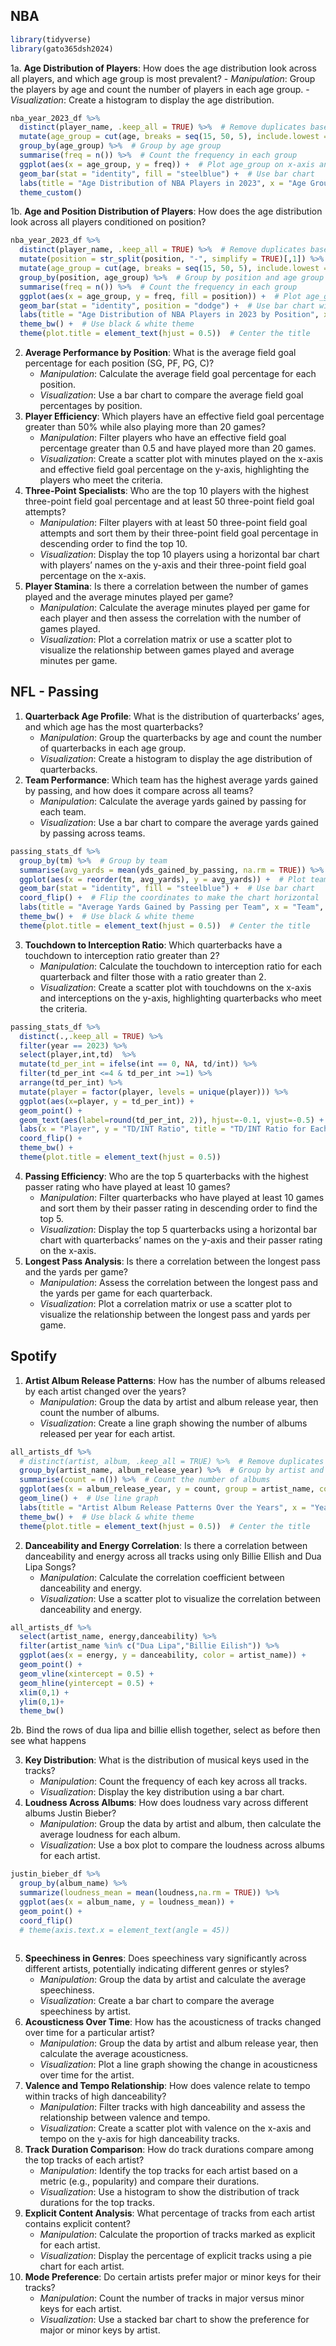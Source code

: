 ## NBA


```r
library(tidyverse)
library(gato365dsh2024)
```



1a. **Age Distribution of Players**: How does the age distribution look across all players, and which age group is most prevalent?
   - *Manipulation*: Group the players by age and count the number of players in each age group.
   - *Visualization*: Create a histogram to display the age distribution.
   
   
```r
nba_year_2023_df %>% 
  distinct(player_name, .keep_all = TRUE) %>%  # Remove duplicates based on the player with the most games
  mutate(age_group = cut(age, breaks = seq(15, 50, 5), include.lowest = TRUE)) %>%  # Create arbitrary age groups
  group_by(age_group) %>%  # Group by age group
  summarise(freq = n()) %>%  # Count the frequency in each group
  ggplot(aes(x = age_group, y = freq)) +  # Plot age_group on x-axis and frequency on y-axis
  geom_bar(stat = "identity", fill = "steelblue") +  # Use bar chart
  labs(title = "Age Distribution of NBA Players in 2023", x = "Age Group", y = "Number of Players") +  # Add labels
  theme_custom()
```
   
  
1b. **Age and Position Distribution of Players**: How does the age distribution look across all players conditioned on position?
   
   
```r
nba_year_2023_df %>% 
  distinct(player_name, .keep_all = TRUE) %>%  # Remove duplicates based on the player with the most games
  mutate(position = str_split(position, "-", simplify = TRUE)[,1]) %>% 
  mutate(age_group = cut(age, breaks = seq(15, 50, 5), include.lowest = TRUE)) %>%  # Create arbitrary age groups
  group_by(position, age_group) %>%  # Group by position and age group
  summarise(freq = n()) %>%  # Count the frequency in each group
  ggplot(aes(x = age_group, y = freq, fill = position)) +  # Plot age_group on x-axis and frequency on y-axis, fill by position
  geom_bar(stat = "identity", position = "dodge") +  # Use bar chart with bars side-by-side
  labs(title = "Age Distribution of NBA Players in 2023 by Position", x = "Age Group", y = "Number of Players") +  # Add labels
  theme_bw() +  # Use black & white theme
  theme(plot.title = element_text(hjust = 0.5))  # Center the title
```
   
   

2. **Average Performance by Position**: What is the average field goal percentage for each position (SG, PF, PG, C)?
   - *Manipulation*: Calculate the average field goal percentage for each position.
   - *Visualization*: Use a bar chart to compare the average field goal percentages by position.

3. **Player Efficiency**: Which players have an effective field goal percentage greater than 50% while also playing more than 20 games?
   - *Manipulation*: Filter players who have an effective field goal percentage greater than 0.5 and have played more than 20 games.
   - *Visualization*: Create a scatter plot with minutes played on the x-axis and effective field goal percentage on the y-axis, highlighting the players who meet the criteria.

4. **Three-Point Specialists**: Who are the top 10 players with the highest three-point field goal percentage and at least 50 three-point field goal attempts?
   - *Manipulation*: Filter players with at least 50 three-point field goal attempts and sort them by their three-point field goal percentage in descending order to find the top 10.
   - *Visualization*: Display the top 10 players using a horizontal bar chart with players' names on the y-axis and their three-point field goal percentage on the x-axis.

5. **Player Stamina**: Is there a correlation between the number of games played and the average minutes played per game?
   - *Manipulation*: Calculate the average minutes played per game for each player and then assess the correlation with the number of games played.
   - *Visualization*: Plot a correlation matrix or use a scatter plot to visualize the relationship between games played and average minutes per game.



## NFL - Passing

1. **Quarterback Age Profile**: What is the distribution of quarterbacks' ages, and which age has the most quarterbacks?
   - *Manipulation*: Group the quarterbacks by age and count the number of quarterbacks in each age group.
   - *Visualization*: Create a histogram to display the age distribution of quarterbacks.
   


2. **Team Performance**: Which team has the highest average yards gained by passing, and how does it compare across all teams?
   - *Manipulation*: Calculate the average yards gained by passing for each team.
   - *Visualization*: Use a bar chart to compare the average yards gained by passing across teams.
   

```r
passing_stats_df %>% 
  group_by(tm) %>%  # Group by team
  summarise(avg_yards = mean(yds_gained_by_passing, na.rm = TRUE)) %>%  # Calculate average yards gained by passing for each team
  ggplot(aes(x = reorder(tm, avg_yards), y = avg_yards)) +  # Plot teams on x-axis and average yards on y-axis
  geom_bar(stat = "identity", fill = "steelblue") +  # Use bar chart
  coord_flip() +  # Flip the coordinates to make the chart horizontal
  labs(title = "Average Yards Gained by Passing per Team", x = "Team", y = "Average Yards") +  # Add labels
  theme_bw() +  # Use black & white theme
  theme(plot.title = element_text(hjust = 0.5))  # Center the title
```
   

3. **Touchdown to Interception Ratio**: Which quarterbacks have a touchdown to interception ratio greater than 2?
   - *Manipulation*: Calculate the touchdown to interception ratio for each quarterback and filter those with a ratio greater than 2.
   - *Visualization*: Create a scatter plot with touchdowns on the x-axis and interceptions on the y-axis, highlighting quarterbacks who meet the criteria.
   
   
```r
passing_stats_df %>% 
  distinct(.,.keep_all = TRUE) %>% 
  filter(year == 2023) %>% 
  select(player,int,td)  %>% 
  mutate(td_per_int = ifelse(int == 0, NA, td/int)) %>% 
  filter(td_per_int <=4 & td_per_int >=1) %>% 
  arrange(td_per_int) %>% 
  mutate(player = factor(player, levels = unique(player))) %>% 
  ggplot(aes(x=player, y = td_per_int)) +
  geom_point() + 
  geom_text(aes(label=round(td_per_int, 2)), hjust=-0.1, vjust=-0.5) +
  labs(x = "Player", y = "TD/INT Ratio", title = "TD/INT Ratio for Each Player in 2023") +
  coord_flip() +
  theme_bw() +
  theme(plot.title = element_text(hjust = 0.5))
```
   
   
   
   
   

4. **Passing Efficiency**: Who are the top 5 quarterbacks with the highest passer rating who have played at least 10 games?
   - *Manipulation*: Filter quarterbacks who have played at least 10 games and sort them by their passer rating in descending order to find the top 5.
   - *Visualization*: Display the top 5 quarterbacks using a horizontal bar chart with quarterbacks' names on the y-axis and their passer rating on the x-axis.

5. **Longest Pass Analysis**: Is there a correlation between the longest pass and the yards per game?
   - *Manipulation*: Assess the correlation between the longest pass and the yards per game for each quarterback.
   - *Visualization*: Plot a correlation matrix or use a scatter plot to visualize the relationship between the longest pass and yards per game.


## Spotify



1. **Artist Album Release Patterns**: How has the number of albums released by each artist changed over the years?
   - *Manipulation*: Group the data by artist and album release year, then count the number of albums.
   - *Visualization*: Create a line graph showing the number of albums released per year for each artist.
   
```r
all_artists_df %>% 
  # distinct(artist, album, .keep_all = TRUE) %>%  # Remove duplicates based on artist and album
  group_by(artist_name, album_release_year) %>%  # Group by artist and album year
  summarise(count = n()) %>%  # Count the number of albums
  ggplot(aes(x = album_release_year, y = count, group = artist_name, color = artist_name)) +  # Plot album_year on x-axis and count on y-axis, group and color by artist
  geom_line() +  # Use line graph
  labs(title = "Artist Album Release Patterns Over the Years", x = "Year", y = "Number of Albums") +  # Add labels
  theme_bw() +  # Use black & white theme
  theme(plot.title = element_text(hjust = 0.5))  # Center the title
```

   
   
   
   

2. **Danceability and Energy Correlation**: Is there a correlation between danceability and energy across all tracks using only Billie Ellish and Dua Lipa Songs?
   - *Manipulation*: Calculate the correlation coefficient between danceability and energy.
   - *Visualization*: Use a scatter plot to visualize the correlation between danceability and energy.
   
```r
all_artists_df %>% 
  select(artist_name, energy,danceability) %>% 
  filter(artist_name %in% c("Dua Lipa","Billie Eilish")) %>% 
  ggplot(aes(x = energy, y = danceability, color = artist_name)) +
  geom_point() +
  geom_vline(xintercept = 0.5) +
  geom_hline(yintercept = 0.5) +
  xlim(0,1) +
  ylim(0,1)+
  theme_bw()
```
   
   
2b. Bind the rows of dua lipa and billie ellish together, select as before then see what happens
   









3. **Key Distribution**: What is the distribution of musical keys used in the tracks?
   - *Manipulation*: Count the frequency of each key across all tracks.
   - *Visualization*: Display the key distribution using a bar chart.




4. **Loudness Across Albums**: How does loudness vary across different albums Justin Bieber?
   - *Manipulation*: Group the data by artist and album, then calculate the average loudness for each album.
   - *Visualization*: Use a box plot to compare the loudness across albums for each artist.
   
   
   
```r
justin_bieber_df %>% 
  group_by(album_name) %>% 
  summarize(loudness_mean = mean(loudness,na.rm = TRUE)) %>% 
  ggplot(aes(x = album_name, y = loudness_mean)) +
  geom_point() +
  coord_flip()
  # theme(axis.text.x = element_text(angle = 45))
  
```


5. **Speechiness in Genres**: Does speechiness vary significantly across different artists, potentially indicating different genres or styles?
   - *Manipulation*: Group the data by artist and calculate the average speechiness.
   - *Visualization*: Create a bar chart to compare the average speechiness by artist.

6. **Acousticness Over Time**: How has the acousticness of tracks changed over time for a particular artist?
   - *Manipulation*: Group the data by artist and album release year, then calculate the average acousticness.
   - *Visualization*: Plot a line graph showing the change in acousticness over time for the artist.

7. **Valence and Tempo Relationship**: How does valence relate to tempo within tracks of high danceability?
   - *Manipulation*: Filter tracks with high danceability and assess the relationship between valence and tempo.
   - *Visualization*: Create a scatter plot with valence on the x-axis and tempo on the y-axis for high danceability tracks.

8. **Track Duration Comparison**: How do track durations compare among the top tracks of each artist?
   - *Manipulation*: Identify the top tracks for each artist based on a metric (e.g., popularity) and compare their durations.
   - *Visualization*: Use a histogram to show the distribution of track durations for the top tracks.

9. **Explicit Content Analysis**: What percentage of tracks from each artist contains explicit content?
   - *Manipulation*: Calculate the proportion of tracks marked as explicit for each artist.
   - *Visualization*: Display the percentage of explicit tracks using a pie chart for each artist.

10. **Mode Preference**: Do certain artists prefer major or minor keys for their tracks?
    - *Manipulation*: Count the number of tracks in major versus minor keys for each artist.
    - *Visualization*: Use a stacked bar chart to show the preference for major or minor keys by artist.


